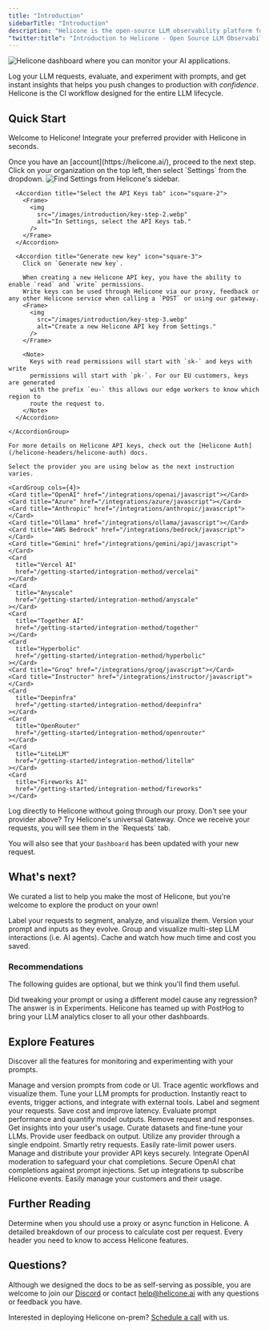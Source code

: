 ```yaml
---
title: "Introduction"
sidebarTitle: "Introduction"
description: "Helicone is the open-source LLM observability platform for developers to monitor, debug, and improve **production-ready** applications."
"twitter:title": "Introduction to Helicone - Open Source LLM Observability"
---
```


<Frame>
  <img
    src="/images/introduction/intro-dashboard.webp"
    alt="Helicone dashboard where you can monitor your AI applications."
  />
</Frame>

Log your LLM requests, evaluate, and experiment with prompts, and get instant insights that helps you push changes to production with _confidence_. Helicone is the CI workflow designed for the entire LLM lifecycle.

## Quick Start

Welcome to Helicone! Integrate your preferred provider with Helicone in seconds.

<Steps>

<Step title="Create an account">
  Once you have an [account](https://helicone.ai/), proceed to the next step.
</Step>

  <Step title="Generate an API key">
    <AccordionGroup>
      <Accordion title="Go to Settings" icon="square-1">
        Click on your organization on the top left, then select `Settings` from the dropdown.
        <Frame>
          <img
            src="/images/introduction/key-step-1.webp"
            alt="Find Settings from Helicone's sidebar."
          />
        </Frame>
      </Accordion>

      <Accordion title="Select the API Keys tab" icon="square-2">
        <Frame>
          <img
            src="/images/introduction/key-step-2.webp"
            alt="In Settings, select the API Keys tab."
          />
        </Frame>
      </Accordion>

      <Accordion title="Generate new key" icon="square-3">
        Click on `Generate new key`.

        When creating a new Helicone API key, you have the ability to enable `read` and `write` permissions.
        Write keys can be used through Helicone via our proxy, feedback or any other Helicone service when calling a `POST` or using our gateway.
        <Frame>
          <img
            src="/images/introduction/key-step-3.webp"
            alt="Create a new Helicone API key from Settings."
          />
        </Frame>

        <Note>
          Keys with read permissions will start with `sk-` and keys with write
          permissions will start with `pk-`. For our EU customers, keys are generated
          with the prefix `eu-` this allows our edge workers to know which region to
          route the request to.
        </Note>
      </Accordion>

    </AccordionGroup>

    For more details on Helicone API keys, check out the [Helicone Auth](/helicone-headers/helicone-auth) docs.

  </Step>

  <Step title="Pick your preferred integration method">

    Select the provider you are using below as the next instruction varies.

    <CardGroup cols={4}>
    <Card title="OpenAI" href="/integrations/openai/javascript"></Card>
    <Card title="Azure" href="/integrations/azure/javascript"></Card>
    <Card title="Anthropic" href="/integrations/anthropic/javascript"></Card>
    <Card title="Ollama" href="/integrations/ollama/javascript"></Card>
    <Card title="AWS Bedrock" href="/integrations/bedrock/javascript"></Card>
    <Card title="Gemini" href="/integrations/gemini/api/javascript"></Card>
    <Card
      title="Vercel AI"
      href="/getting-started/integration-method/vercelai"
    ></Card>
    <Card
      title="Anyscale"
      href="/getting-started/integration-method/anyscale"
    ></Card>
    <Card
      title="Together AI"
      href="/getting-started/integration-method/together"
    ></Card>
    <Card
      title="Hyperbolic"
      href="/getting-started/integration-method/hyperbolic"
    ></Card>
    <Card title="Groq" href="/integrations/groq/javascript"></Card>
    <Card title="Instructor" href="/integrations/instructor/javascript"></Card>
    <Card
      title="Deepinfra"
      href="/getting-started/integration-method/deepinfra"
    ></Card>
    <Card
      title="OpenRouter"
      href="/getting-started/integration-method/openrouter"
    ></Card>
    <Card
      title="LiteLLM"
      href="/getting-started/integration-method/litellm"
    ></Card>
    <Card
      title="Fireworks AI"
      href="/getting-started/integration-method/fireworks"
    ></Card>

  </CardGroup>
  <CardGroup cols={2}>
    <Card
      title="OpenLLMetry"
      href="/getting-started/integration-method/openllmetry"
    >
      Log directly to Helicone without going through our proxy.
    </Card>
    <Card title="Gateway" href="/getting-started/integration-method/gateway">
      Don't see your provider above? Try Helicone's universal Gateway.
    </Card>
  </CardGroup>

</Step>

<Step title="Send your first request">
  Once we receive your requests, you will see them in the `Requests` tab.

You will also see that your `Dashboard` has been updated with your new request.

</Step>

</Steps>

## What's next?

We curated a list to help you make the most of Helicone, but you're welcome to explore the product on your own!

<CardGroup cols={2}>
  <Card
    title="Add a custom property"
    href="/features/advanced-usage/custom-properties"
    icon="square-1"
  >
    Label your requests to segment, analyze, and visualize them.
  </Card>
  <Card
    title="Create your first prompt"
    href="/features/prompts"
    icon="square-2"
  >
    Version your prompt and inputs as they evolve.
  </Card>
  <Card
    title="Track a session"
    href="/features/advanced-usage/sessions"
    icon="square-3"
  >
    Group and visualize multi-step LLM interactions (i.e. AI agents).
  </Card>
  <Card
    title="Cache responses"
    href="/features/advanced-usage/caching"
    icon="square-4"
  >
    Cache and watch how much time and cost you saved.
  </Card>
</CardGroup>

### Recommendations

The following guides are optional, but we think you'll find them useful.

<CardGroup cols={2}>
  <Card
    title="Run a prompt experiment (new)"
    href="/features/experiments"
    icon="star-christmas"
  >
    Did tweaking your prompt or using a different model cause any regression?
    The answer is in Experiments.
  </Card>
  <Card
    title="Bring it to PostHog"
    href="/getting-started/integration-method/posthog"
    icon="star-christmas"
  >
    Helicone has teamed up with PostHog to bring your LLM analytics closer to
    all your other dashboards.
  </Card>
</CardGroup>

## Explore Features

Discover all the features for monitoring and experimenting with your prompts.

<CardGroup cols={3}>
  <Card
    title="Prompts"
    href="/features/prompts"
    icon="square-terminal"
  >
    Manage and version prompts from code or UI.
  </Card>
  <Card
    title="Sessions"
    href="/features/sessions"
    icon="rectangle-history"
  >
    Trace agentic workflows and visualize them.
  </Card>
    <Card
    title="Experiments (new)"
    href="/features/experiments"
    icon="flask"
  >
    Tune your LLM prompts for production.
  </Card>
  <Card
    title="Webhooks"
    href="/features/webhooks"
    icon="webhook"
  >
    Instantly react to events, trigger actions, and integrate with external tools.
  </Card>
  <Card
    title="Custom Properties"
    href="/features/advanced-usage/custom-properties"
    icon="tag"
  >
    Label and segment your requests.
  </Card>
  <Card
    title="Caching"
    href="/features/advanced-usage/caching"
    icon="database"
  >
    Save cost and improve latency.
  </Card>
  <Card
    title="Scores"
    href="/features/advanced-usage/scores"
    icon="chart-line-up"
  >
    Evaluate prompt performance and quantify model outputs.
  </Card>
  <Card
    title="Omit Logs"
    href="/features/advanced-usage/omit-logs"
    icon="square-minus"
  >
    Remove request and responses.
  </Card>
  <Card
    title="User Metrics"
    href="/features/advanced-usage/user-metrics"
    icon="chart-user"
  >
    Get insights into your user's usage.
  </Card>
  <Card
    title="Datasets & Fine-tuning"
    href="/features/fine-tuning"
    icon="folders"
  >
    Curate datasets and fine-tune your LLMs.
  </Card>
  <Card
    title="Feedback"
    href="/features/advanced-usage/feedback"
    icon="thumbs-up"
  >
    Provide user feedback on output.
  </Card>
  <Card
    title="Gateway Fallback (Beta)"
    href="/getting-started/integration-method/gateway-fallbacks"
    icon="diagram-next"
  >
    Utilize any provider through a single endpoint.
  </Card>
  <Card
    title="Retries"
    href="/features/advanced-usage/retries"
    icon="repeat"
  >
    Smartly retry requests.
  </Card>
  <Card
    title="Rate Limiting"
    href="/features/advanced-usage/custom-rate-limits"
    icon="user-minus"
  >
    Easily rate-limit power users.
  </Card>
  <Card 
    title="Key Vault" 
    href="/features/advanced-usage/vault" 
    icon="key">
    Manage and distribute your provider API keys securely.
  </Card>
  <Card
    title="Moderation Integration"
    href="/features/advanced-usage/moderations"
    icon="eye"
  >
    Integrate OpenAI moderation to safeguard your chat completions.
  </Card>
  <Card
    title="LLM Security"
    href="/features/advanced-usage/llm-security"
    icon="shield-check"
  >
    Secure OpenAI chat completions against prompt injections.
  </Card>
  <Card
    title="Webhooks"
    href="/features/Webhooks"
    icon="webhook"
  >
    Set up integrations tp subscribe Helicone events.
  </Card> 
  <Card
    title="Customer Portal"
    href="/features/customer-portal"
    icon="chart-tree-map"
  >
    Easily manage your customers and their usage.
  </Card>

</CardGroup>

## Further Reading

<CardGroup cols={3}>
  <Card title="Proxy or Async?" href="/getting-started/proxy-vs-async">
    Determine when you should use a proxy or async function in Helicone.
  </Card>
  <Card title="How we calculate costs" href="/faq/how-we-calculate-cost">
    A detailed breakdown of our process to calculate cost per request.
  </Card>
  <Card
    title="Understanding Helicone Headers"
    href="/helicone-headers/header-directory"
  >
    Every header you need to know to access Helicone features.
  </Card>
</CardGroup>

## Questions?

Although we designed the docs to be as self-serving as possible, you are
welcome to join our [Discord](https://discord.com/invite/HwUbV3Q8qz) or
contact [help@helicone.ai](help@helicone.ai) with any questions or feedback
you have.

Interested in deploying Helicone on-prem? [Schedule a call](https://www.helicone.ai/contact) with us.
